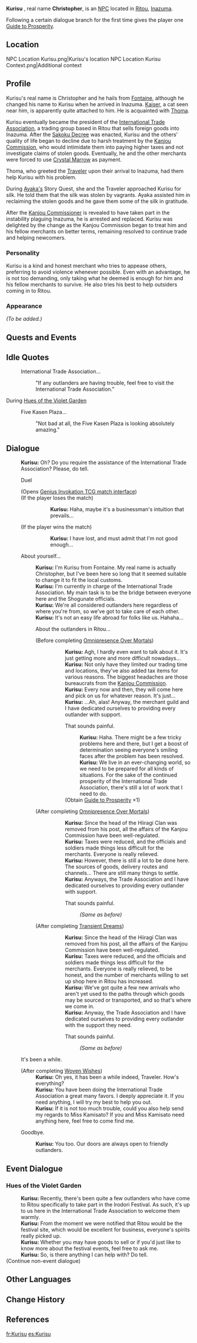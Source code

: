{{Meta
<!-- REMOVE THIS TEMPLATE AFTER ADDING MISSING INFO -->
|missing_NPC_profile  = yes
}}
{{Character Infobox
|type             = NPC
|image            = NPC Kurisu.png
|realname         = Christopher
|region           = Inazuma
|region2          = Fontaine
|affiliation      = International Trade Association
|title            = President of the International Trade Association
|voiceEN          = [[imdb:nm8448073|Brian Timothy Anderson]]<ref>Twitter: [https://twitter.com/briantanderson/status/1418344430050807808 EN VA Self Announcement]</ref>
|voiceCN          = 
|voiceJP          = {{w|ja:山口恵 (俳優)|Yamaguchi Satoshi ({{ja|山口 恵}})}}<ref name="Yamaguchi Satoshi">Twitter: [https://twitter.com/satoshiyama0407/status/1489597843531010049 JP VA Self Announcement]</ref>
|dialoguereward   = {{Card|Guide to Prosperity|1}}
}}
'''Kurisu''' {{Lang|ja=久利須}}, real name '''Christopher''', is an [[NPC]] located in [[Ritou]], [[Inazuma]].

Following a certain dialogue branch for the first time gives the player one [[Guide to Prosperity]].

==Location==
<gallery>
NPC Location Kurisu.png|Kurisu's location
NPC Location Kurisu Context.png|Additional context
</gallery>

==Profile==
<!-- detailed story/lore information goes here -->
Kurisu's real name is Christopher and he hails from [[Fontaine]], although he changed his name to Kurisu when he arrived in Inazuma. [[Kaiser]], a cat seen near him, is apparently quite attached to him. He is acquainted with [[Thoma]].

Kurisu eventually became the president of the [[International Trade Association]], a trading group based in Ritou that sells foreign goods into Inazuma. After the [[Sakoku Decree]] was enacted, Kurisu and the others' quality of life began to decline due to harsh treatment by the [[Kanjou Commission]], who would intimidate them into paying higher taxes and not investigate claims of stolen goods. Eventually, he and the other merchants were forced to use [[Crystal Marrow]] as payment.

Thoma, who greeted the [[Traveler]] upon their arrival to Inazuma, had them help Kurisu with his problem.

During [[Kamisato Ayaka|Ayaka's]] Story Quest, she and the Traveler approached Kurisu for silk. He told them that the silk was stolen by vagrants. Ayaka assisted him in reclaiming the stolen goods and he gave them some of the silk in gratitude.

After the [[Hiiragi Shinsuke|Kanjou Commissioner]] is revealed to have taken part in the instability plaguing Inazuma, he is arrested and replaced. Kurisu was delighted by the change as the Kanjou Commission began to treat him and his fellow merchants on better terms, remaining resolved to continue trade and helping newcomers.

===Personality===
Kurisu is a kind and honest merchant who tries to appease others, preferring to avoid violence whenever possible. Even with an advantage, he is not too demanding, only taking what he deemed is enough for him and his fellow merchants to survive. He also tries his best to help outsiders coming in to Ritou.

===Appearance===
''(To be added.)''

==Quests and Events==
{{Quests and Events}}

==Idle Quotes==
{{Dialogue start}}
: {{DIcon|Idle}} International Trade Association...
:: {{A|VO Kurisu 01.ogg}} "If any outlanders are having trouble, feel free to visit the International Trade Association."
{{Dialogue end}}

;During [[Hues of the Violet Garden]]
{{Dialogue start}}
: {{DIcon|Idle}} Five Kasen Plaza...
:: {{A|VO Kurisu Irodori 01.ogg}} "Not bad at all, the Five Kasen Plaza is looking absolutely amazing."
{{Dialogue end}}

==Dialogue==
{{Dialogue start}}
:'''Kurisu:''' Oh? Do you require the assistance of the International Trade Association? Please, do tell.
:{{DIcon|TCG}} Duel
:;(Opens [[Genius Invokation TCG/Stage/Kurisu/Duel: Kurisu|Genius Invokation TCG match interface]])
:;(If the player loses the match)
:::'''Kurisu:''' Haha, maybe it's a businessman's intuition that prevails...
:;(If the player wins the match)
:::'''Kurisu:''' I have lost, and must admit that I'm not good enough...
:{{DIcon}} About yourself...
::'''Kurisu:''' I'm Kurisu from Fontaine. My real name is actually Christopher, but I've been here so long that it seemed suitable to change it to fit the local customs.
::'''Kurisu:''' I'm currently in charge of the International Trade Association. My main task is to be the bridge between everyone here and the Shogunate officials.
::'''Kurisu:''' We're all considered outlanders here regardless of where you're from, so we've got to take care of each other.
::'''Kurisu:''' It's not an easy life abroad for folks like us. Hahaha...
::{{DIcon}} About the outlanders in Ritou...
::;(Before completing [[Omnipresence Over Mortals]])
::::'''Kurisu:''' Agh, I hardly even want to talk about it. It's just getting more and more difficult nowadays...
::::'''Kurisu:''' Not only have they limited our trading time and locations, they've also added tax items for various reasons. The biggest headaches are those bureaucrats from the [[Kanjou Commission]].
::::'''Kurisu:''' Every now and then, they will come here and pick on us for whatever reason. It's just...
::::'''Kurisu:''' ...Ah, alas! Anyway, the merchant guild and I have dedicated ourselves to providing every outlander with support.
::::{{DIcon|Reward}} That sounds painful.
:::::'''Kurisu:''' Haha. There might be a few tricky problems here and there, but I get a boost of determination seeing everyone's smiling faces after the problem has been resolved.
:::::'''Kurisu:''' We live in an ever-changing world, so we need to be prepared for all kinds of situations. For the sake of the continued prosperity of the International Trade Association, there's still a lot of work that I need to do.
::::;(Obtain [[Guide to Prosperity]] ×1)
::;(After completing [[Omnipresence Over Mortals]])
::::'''Kurisu:''' Since the head of the Hiiragi Clan was removed from his post, all the affairs of the Kanjou Commission have been well-regulated.
::::'''Kurisu:''' Taxes were reduced, and the officials and soldiers made things less difficult for the merchants. Everyone is really relieved.
::::'''Kurisu:''' However, there is still a lot to be done here. The sources of goods, delivery routes and channels... There are still many things to settle.
::::'''Kurisu:''' Anyways, the Trade Association and I have dedicated ourselves to providing every outlander with support.
::::{{DIcon|Reward}} That sounds painful.
:::::''(Same as before)''{{verify}}
::;(After completing [[Transient Dreams]])
::::'''Kurisu:''' Since the head of the Hiiragi Clan was removed from his post, all the affairs of the Kanjou Commission have been well-regulated.
::::'''Kurisu:''' Taxes were reduced, and the officials and soldiers made things less difficult for the merchants. Everyone is really relieved, to be honest, and the number of merchants willing to set up shop here in Ritou has increased.
::::'''Kurisu:''' We've got quite a few new arrivals who aren't yet used to the paths through which goods may be sourced or transported, and so that's where we come in.
::::'''Kurisu:''' Anyway, the Trade Association and I have dedicated ourselves to providing every outlander with the support they need.
::::{{DIcon|Reward}} That sounds painful.
:::::''(Same as before)''
:{{DIcon}} It's been a while.
:;(After completing [[Woven Wishes]])
::'''Kurisu:''' Oh yes, it has been a while indeed, Traveler. How's everything?
::'''Kurisu:''' You have been doing the International Trade Association a great many favors. I deeply appreciate it. If you need anything, I will try my best to help you out.
::'''Kurisu:''' If it is not too much trouble, could you also help send my regards to Miss Kamisato? If you and Miss Kamisato need anything here, feel free to come find me.
:{{DIcon}} Goodbye.
::'''Kurisu:''' You too. Our doors are always open to friendly outlanders.
{{Dialogue end}}

==Event Dialogue==
===Hues of the Violet Garden===
{{Dialogue start}}
:'''Kurisu:''' Recently, there's been quite a few outlanders who have come to Ritou specifically to take part in the Irodori Festival. As such, it's up to us here in the International Trade Association to welcome them warmly.
:'''Kurisu:''' From the moment we were notified that Ritou would be the festival site, which would be excellent for business, everyone's spirits really picked up.
:'''Kurisu:''' Whether you may have goods to sell or if you'd just like to know more about the festival events, feel free to ask me.
:'''Kurisu:''' So, is there anything I can help with? Do tell.
;(Continue non-event dialogue)
{{Dialogue end}}

==Other Languages==
{{Other Languages
|default_hidden = 1
|en      = Kurisu
|zhs     = 久利须
|zhs_rm  = Jiǔlìxū
|zht     = 久利須
|zht_rm  = Jiǔlìxū
|ja      = 久利須
|ja_rm   = Kurisu
|ko      = 쿠리스
|ko_rm   = Kuriseu
|es      = Kurisu
|fr      = Kurisu
|ru      = Курису
|th      = Kurisu
|vi      = Kurisu
|de      = Kurisu
|id      = Kurisu
|pt      = Kurisu
|tr      = Kurisu
|it      = Kurisu
}}

==Change History==
{{Change History|2.0}}

==References==
{{Reflist}}

[[fr:Kurisu]]
[[es:Kurisu]]